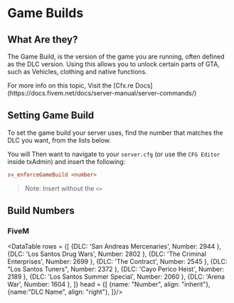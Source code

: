 
# Game Builds

## What Are they?

The Game Build, is the version of the game you are running, often defined as the DLC version.
Using this allows you to unlock certain parts of GTA, such as Vehicles, clothing and native functions.

<Callout type="info">
  For more info on this topic, Visit the [Cfx.re Docs](https://docs.fivem.net/docs/server-manual/server-commands/)
</Callout>

## Setting Game Build

To set the game build your server uses, find the number that matches the DLC you want, from the lists below.

You will Then want to navigate to your `server.cfg` (or use the `CFG Editor` inside txAdmin) and insert the following:

```cfg
sv_enforceGameBuild <number>
```
> Note: Insert without the `<>`

## Build Numbers

### FiveM

<DataTable rows = {[
  {DLC: 'San Andreas Mercenaries', Number: 2944 },
  {DLC: 'Los Santos Drug Wars', Number: 2802 },
  {DLC: 'The Criminal Enterprises', Number: 2699 },
  {DLC: 'The Contract', Number: 2545 },
  {DLC: "Los Santos Tuners", Number: 2372 },
  {DLC: 'Cayo Perico Heist', Number: 2189 },
  {DLC: 'Los Santos Summer Special', Number: 2060 },
  {DLC: 'Arena War', Number: 1604 },
]} head = {[
 {name: "Number", align: "inherit"},
 {name:"DLC Name", align: "right"},
]}/>

